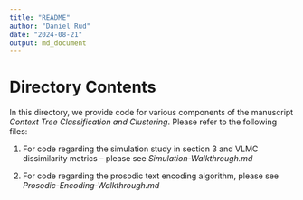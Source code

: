 ```yaml
---
title: "README"
author: "Daniel Rud"
date: "2024-08-21"
output: md_document
---
```


# Directory Contents

In this directory, we provide code for various components of the manuscript *Context Tree Classification and Clustering*.  Please refer to the following files: 

1. For code regarding the simulation study in section 3 and VLMC dissimilarity metrics -- please see *Simulation-Walkthrough.md*

2. For code regarding the prosodic text encoding algorithm, please see *Prosodic-Encoding-Walkthrough.md*
